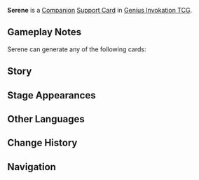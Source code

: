 {{About|the [[Genius Invokation TCG]] Support Card|the [[NPC]]|Serene}}
{{Genius Invokation TCG Infobox
|title     = Serene
|id        = 322027
|image     = Serene Support Card.png
|type      = Support Card
|group     = Companion
|effect    = '''Triggers automatically once per Round:''' 1 random '''Melusine Support''' is added to your Hand.
|usage     = 3
|unaligned  = 2
|source1   = {{Sold By}}
|features  = Serene
}}
'''Serene''' is a [[Companion Card|Companion]] [[Support Card]] in [[Genius Invokation TCG]].

==Gameplay Notes==
Serene can generate any of the following cards:

{{TCG Cards by Category|Serene Summons|show_caption=1}}

==Story==
{{Description|"We're going to solve everyone's troubles today, too!"|title=Serene}}

==Stage Appearances==
{{Genius Invokation TCG Stage Appearances}}

==Other Languages==
{{Other Languages|Transclude=Serene}}

==Change History==
{{Change History|4.8}}

==Navigation==
{{Genius Invokation TCG Navbox|Support Card Obtainable}}
